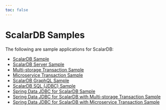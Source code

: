```yaml
---
toc: false
---
```


# ScalarDB Samples

The following are sample applications for ScalarDB:

- [ScalarDB Sample](scalardb-sample/README.mdx)
- [ScalarDB Server Sample](scalardb-server-sample/README.mdx)
- [Multi-storage Transaction Sample](multi-storage-transaction-sample/README.mdx)
- [Microservice Transaction Sample](microservice-transaction-sample/README.mdx)
- [ScalarDB GraphQL Sample](scalardb-graphql-sample/README.mdx)
- [ScalarDB SQL (JDBC) Sample](scalardb-sql-jdbc-sample/README.mdx)
- [Spring Data JDBC for ScalarDB Sample](spring-data-sample/README.mdx)
- [Spring Data JDBC for ScalarDB with Multi-storage Transaction Sample](spring-data-multi-storage-transaction-sample/README.mdx)
- [Spring Data JDBC for ScalarDB with Microservice Transaction Sample](spring-data-microservice-transaction-sample/README.mdx)
